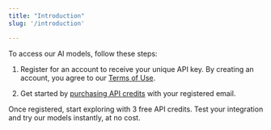 ```yaml
---
title: "Introduction"
slug: '/introduction'

---
```


To access our AI models, follow these steps:

1. Register for an account to receive your unique API key. By creating an account, you agree to our [Terms of Use](https://docs.sumtyme.ai/terms-of-use).

2. Get started by [purchasing API credits](https://buy.stripe.com/eVa6qG94ibPRbUAdQQ) with your registered email.

<Note>Once registered, start exploring with 3 free API credits. Test your integration and try our models instantly, at no cost.<Note/>